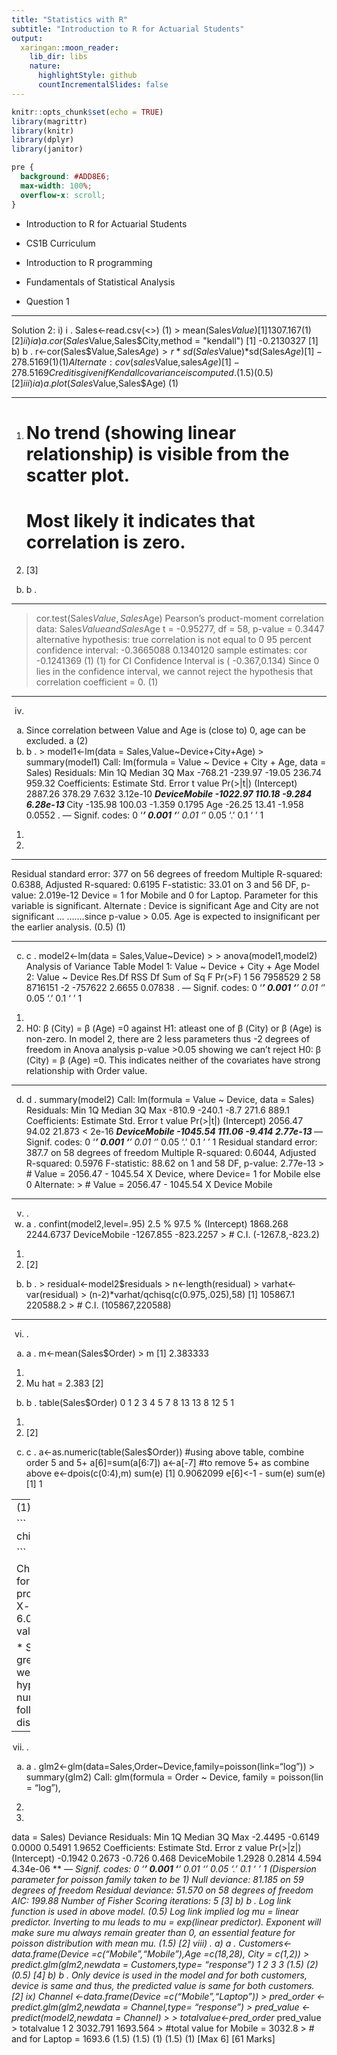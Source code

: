 ```yaml
---
title: "Statistics with R"
subtitle: "Introduction to R for Actuarial Students"
output:
  xaringan::moon_reader:
    lib_dir: libs
    nature:
      highlightStyle: github
      countIncrementalSlides: false
---
```


```r
knitr::opts_chunk$set(echo = TRUE)
library(magrittr)
library(knitr)
library(dplyr)
library(janitor)


```

```css
pre {
  background: #ADD8E6;
  max-width: 100%;
  overflow-x: scroll;
}
```

* Introduction to R for Actuarial Students

* CS1B Curriculum

* Introduction to R programming
* Fundamentals of Statistical Analysis

* Question 1

---

Solution 2:
i) i
.
Sales<-read.csv(<>) (1)
 > mean(Sales$Value)
[1] 1307.167
(1)
[2]
ii) i
a) a
.
cor(Sales$Value,Sales$City,method = "kendall")
[1] -0.2130327
[1]
b) b
.
r<-cor(Sales$Value,Sales$Age)
> r*sd(Sales$Value)*sd(Sales$Age)
[1] -278.5169
(1)
(1)
Alternate:
cov(sales$Value,sales$Age)
[1] -278.5169
Credit is given if Kendall covariance is computed.
(1.5)
(0.5)
[2]
iii) i
a) a
.
plot(Sales$Value,Sales$Age) (1)

---

(1)
# No trend (showing linear relationship) is visible from the scatter plot.
# Most likely it indicates that correlation is zero.
(1)
[3]
b) b
.

---

> cor.test(Sales$Value,Sales$Age)
Pearson's product-moment correlation
data: Sales$Value and Sales$Age
t = -0.95277, df = 58, p-value = 0.3447
alternative hypothesis: true correlation is not equal to 0
95 percent confidence interval:
-0.3665088 0.1340120
sample estimates:
 cor 
-0.1241369
(1)
(1) 
for CI
Confidence Interval is ( -0.367,0.134)
Since 0 lies in the confidence interval, we cannot reject the hypothesis that correlation coefficient 
= 0. 
(1)

---

iv)
a) Since correlation between Value and Age is (close to) 0, age can be excluded. a (2)
b) b
.
> model1<-lm(data = Sales,Value~Device+City+Age)
> summary(model1)
Call:
lm(formula = Value ~ Device + City + Age, data = Sales)
Residuals:
 Min 1Q Median 3Q Max 
-768.21 -239.97 -19.05 236.74 959.32 
Coefficients:
 Estimate Std. Error t value Pr(>|t|) 
(Intercept) 2887.26 378.29 7.632 3.12e-10 ***
DeviceMobile -1022.97 110.18 -9.284 6.28e-13 ***
City -135.98 100.03 -1.359 0.1795 
Age -26.25 13.41 -1.958 0.0552 . 
---
Signif. codes: 0 ‘***’ 0.001 ‘**’ 0.01 ‘*’ 0.05 ‘.’ 0.1 ‘ ’ 1
(1)
(1)

---

Residual standard error: 377 on 56 degrees of freedom
Multiple R-squared: 0.6388, Adjusted R-squared: 0.6195 
F-statistic: 33.01 on 3 and 56 DF, p-value: 2.019e-12
Device = 1 for Mobile and 0 for Laptop. Parameter for this variable is significant.
Alternate : Device is significant
Age and City are not significant …
…….since p-value > 0.05. 
Age is expected to insignificant per the earlier analysis.
(0.5)
(1)

---

c) c
.
model2<-lm(data = Sales,Value~Device)
> 
> anova(model1,model2)
Analysis of Variance Table
Model 1: Value ~ Device + City + Age
Model 2: Value ~ Device
 Res.Df RSS Df Sum of Sq F Pr(>F) 
1 56 7958529 
2 58 8716151 -2 -757622 2.6655 0.07838 .
---
Signif. codes: 0 ‘***’ 0.001 ‘**’ 0.01 ‘*’ 0.05 ‘.’ 0.1 ‘ ’ 1
(1)
(1)
H0: β (City) = β (Age) =0 against H1: atleast one of β (City) or β (Age) is non-zero.
In model 2, there are 2 less parameters thus -2 degrees of freedom in Anova analysis
p-value >0.05 showing we can’t reject H0: β (City) = β (Age) =0. 
This indicates neither of the covariates have strong relationship with Order value. 

---

d) d
.
summary(model2)
Call:
lm(formula = Value ~ Device, data = Sales)
Residuals:
 Min 1Q Median 3Q Max 
-810.9 -240.1 -8.7 271.6 889.1 
Coefficients:
 Estimate Std. Error t value Pr(>|t|) 
(Intercept) 2056.47 94.02 21.873 < 2e-16 ***
DeviceMobile -1045.54 111.06 -9.414 2.77e-13 ***
---
Signif. codes: 0 ‘***’ 0.001 ‘**’ 0.01 ‘*’ 0.05 ‘.’ 0.1 ‘ ’ 1
Residual standard error: 387.7 on 58 degrees of freedom
Multiple R-squared: 0.6044, Adjusted R-squared: 0.5976 
F-statistic: 88.62 on 1 and 58 DF, p-value: 2.77e-13
> # Value = 2056.47 - 1045.54 X Device, 
 where Device= 1 for Mobile else 0
Alternate:
> # Value = 2056.47 - 1045.54 X Device Mobile 

---

v) .
a) a
.
confint(model2,level=.95)
 2.5 % 97.5 %
(Intercept) 1868.268 2244.6737
DeviceMobile -1267.855 -823.2257
> # C.I. (-1267.8,-823.2)
(1)
(1)
[2]
b) b
.
> residual<-model2$residuals
> n<-length(residual)
> varhat<-var(residual)
> (n-2)*varhat/qchisq(c(0.975,.025),58)
[1] 105867.1 220588.2
> # C.I. (105867,220588)

---

vi) .
a) a
.
m<-mean(Sales$Order)
> m
[1] 2.383333
(1)
(1)
 Mu hat = 2.383
[2]
b) b
.
table(Sales$Order)
0 1 2 3 4 5 7 
8 13 13 8 12 5 1
(1)
(1)
[2]
c) c
.
a<-as.numeric(table(Sales$Order))
#using above table, combine order 5 and 5+
a[6]=sum(a[6:7])
a<-a[-7] #to remove 5+ as combine above
e<-dpois(c(0:4),m)
sum(e)
[1] 0.9062099
e[6]<-1 - sum(e)
sum(e)
[1] 1

---
(1)

```
chisq.test(x=a,p=e)

```

Chi-squared test for given probabilities
data: a
X-squared = 6.0026, df = 5, p-value = 0.306
(2)


* Since p-value is greater than 0.05 , we can reject the hypothesis that number of order follows 
poisson distribution.

---

vii) .
a) a
.
glm2<-glm(data=Sales,Order~Device,family=poisson(link="log"))
> summary(glm2)
Call:
glm(formula = Order ~ Device, family = poisson(lin = "log"), 
(2)
(1)

 data = Sales)
Deviance Residuals: 
 Min 1Q Median 3Q Max 
-2.4495 -0.6149 0.0000 0.5491 1.9652 
Coefficients:
 Estimate Std. Error z value Pr(>|z|) 
(Intercept) -0.1942 0.2673 -0.726 0.468 
DeviceMobile 1.2928 0.2814 4.594 4.34e-06 ***
---
Signif. codes: 0 ‘***’ 0.001 ‘**’ 0.01 ‘*’ 0.05 ‘.’ 0.1 ‘ ’ 1
(Dispersion parameter for poisson family taken to be 1)
 Null deviance: 81.185 on 59 degrees of freedom
Residual deviance: 51.570 on 58 degrees of freedom
AIC: 199.88
Number of Fisher Scoring iterations: 5 [3]
b) b
.
Log link function is used in above model. (0.5)
Log link implied log mu = linear predictor. Inverting to mu leads to mu = exp(linear predictor).
Exponent will make sure mu always remain greater than 0, an essential feature for poisson 
distribution with mean mu. (1.5)
[2]
viii) .
a) a
.
Customers<- data.frame(Device =c("Mobile","Mobile"),Age =c(18,28), City = c(1,2))
> predict.glm(glm2,newdata = Customers,type= "response")
1 2 
3 3
(1.5)
(2)
(0.5)
[4]
b) b
.
Only device is used in the model and for both customers, device is same and thus, the predicted 
value is same for both customers. [2]
ix) Channel <-data.frame(Device =c("Mobile","Laptop"))
> pred_order <- predict.glm(glm2,newdata = Channel,type= "response")
> pred_value <- predict(model2,newdata = Channel)
> 
> totalvalue<-pred_order * pred_value
> totalvalue
 1 2 
3032.791 1693.564 
> #total value for Mobile = 3032.8
> # and for Laptop = 1693.6
(1.5)
(1.5)
(1)
(1.5)
(1)
[Max 6]
[61 Marks]